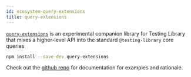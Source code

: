 ```yaml
---
id: ecosystem-query-extensions
title: query-extensions
---
```


[`query-extensions`][gh] is an experimental companion library for Testing
Library that mixes a higher-level API into the standard `@testing-library` core
queries

```bash npm2yarn
npm install --save-dev query-extensions
```

Check out the [github repo][gh] for documentation for examples and rationale.

[gh]: https://github.com/tjefferson08/query-extensions
